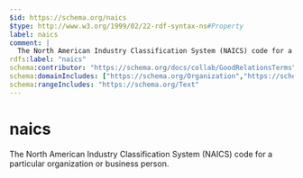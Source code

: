 ```yaml
---
$id: https://schema.org/naics
$type: http://www.w3.org/1999/02/22-rdf-syntax-ns#Property
label: naics
comment: |
  The North American Industry Classification System (NAICS) code for a particular organization or business person.
rdfs:label: "naics"
schema:contributor: "https://schema.org/docs/collab/GoodRelationsTerms"
schema:domainIncludes: ["https://schema.org/Organization","https://schema.org/Person"]
schema:rangeIncludes: "https://schema.org/Text"
---
```


# naics

The North American Industry Classification System (NAICS) code for a particular organization or business person.

